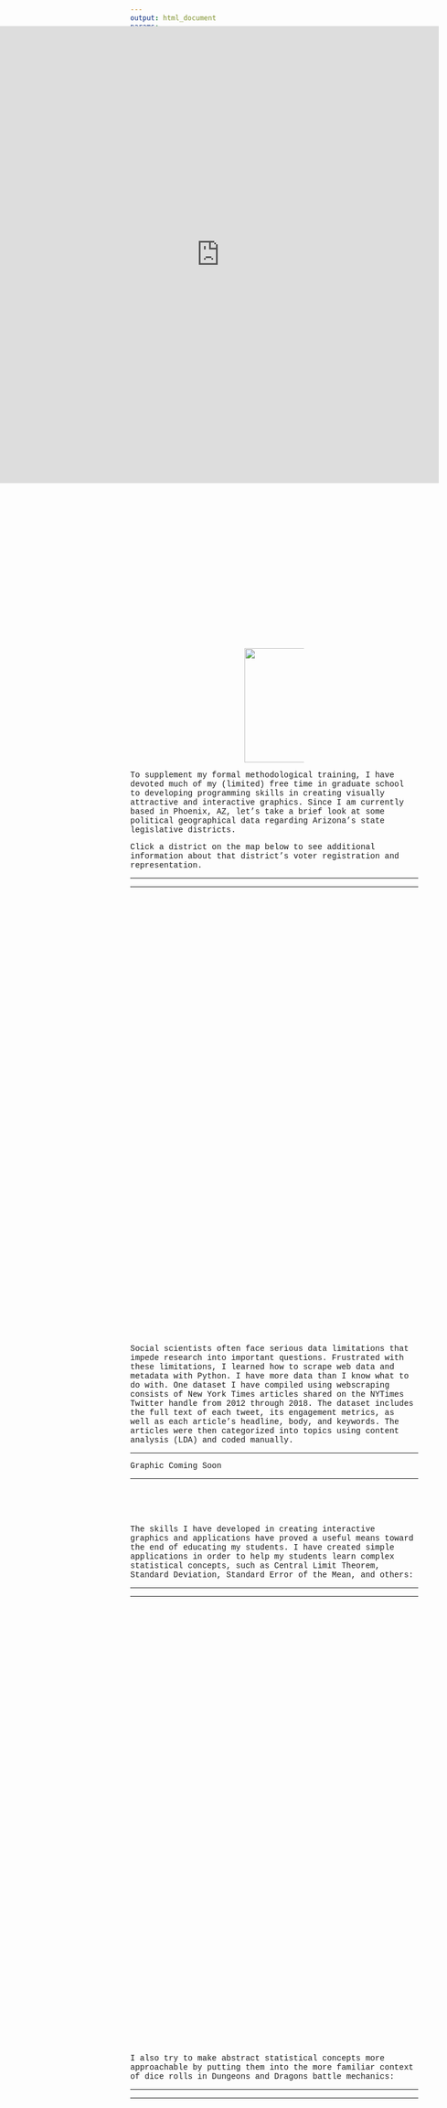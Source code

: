 ```yaml
---
output: html_document
params: 
    set_title: "Data Visualization"
title: "`r params$set_title`"
---
```


<!-- Load an icon library -->
<link rel="stylesheet" href="https://cdnjs.cloudflare.com/ajax/libs/font-awesome/4.7.0/css/font-awesome.min.css">
<!-- style -->
<link rel="stylesheet" href="style.css" type="text/css">
<!-- header -->
<div class="flex-container">
<div class="topnav"><a href="index.html"><i class="fa fa-lg fa-exclamation-circle"></i> joseph broad</a>
  <a href="teaching.html">teaching</a>
  <a href="data.html">data</a>
  <a href="https://www.dropbox.com/s/kyw2nyk7o27fwwy/jbroadcv0419.pdf?dl=0">cv</a>
  <div class="topnav-right"><a href="https://www.linkedin.com/in/joseph-broad-557071a9/"><i class="fa fa-lg fa-linkedin"></i></a>
    <a href="https://twitter.com/therealjoebroad"><i class="fa fa-lg fa-twitter"></i></a>
    <a href="https://github.com/jbroad"><i class="fa fa-lg fa-github"></i></a>
    <a href="mailto:jbroad@ucdavis.edu"><i class="fa fa-lg fa-envelope"></i></a>
    </div>
</div>
</div>

<!-- Programs I know -->
<div class="flex-container" style = "margin-top: 45px;">
  <div class="box">
  <img src = "images/meme.jpg" width="500"><br>
  <!-- intentionally left blank -->
  
  ***
  <p><font face = "courier">I consider myself an expert in googling how to use the following programs and packages:</p>
  ***
</div>
</div>
<div class="flex-container" style = "margin-top: 2px; padding-left:300px; padding-right:300px;">
  <div class="box"><img src="images/stata15.png" width="120"></div>
  <div class="box"><img src="images/rtest.png" width="120"></div>
  <div class="box"><img src="images/python.png" width="120"></div>
</div>
</div>
<div class="flex-container" style = "padding-top: 10px; padding-left:200px; padding-right:200px;">
  <div class="box"><img src="images/r-packages.png" width="200"></div>
</div>
</div>

<!-- Maps App -->
<div class="flex-container">
  <div class="box">
  <p><font face = "courier">To supplement my formal methodological training, I have devoted much of my (limited) free time in graduate school to developing programming skills in creating visually attractive and interactive graphics. Since I am currently based in Phoenix, AZ, let's take a brief look at some political geographical data regarding Arizona's state legislative districts.
  
  Click a district on the map below to see additional information about that district's voter registration and representation.
  </p>
***
<iframe src ="https://josephbroad.shinyapps.io/shiny/"
  style="border: 1px; 
  position:absolute;top:0px;left:0px;
  margin-top:100px;
  overflow:hidden;
  width: 80vw; 
  height: 800px;"/>
</iframe>
***
</div>
</div>

<!-- Data Scraping -->
<div class="flex-container" style = "margin-top: 800px;">
  <div class="box">
  <p><font face = "courier">
  Social scientists often face serious data limitations that impede research into important questions. Frustrated with these limitations, I learned how to scrape web data and metadata with Python. I have more data than I know what to do with. One dataset I have compiled using webscraping consists of New York Times articles shared on the NYTimes Twitter handle from 2012 through 2018. The dataset includes the full text of each tweet, its engagement metrics, as well as each article's headline, body, and keywords. The articles were then categorized into topics using content analysis (LDA) and coded manually.
  </p>
***
Graphic Coming Soon

***
</div>
</div>

<!-- Statistics App -->
<div class="flex-container" style = "margin-top: 80px;">
  <div class="box">
  <p><font face = "courier">
  The skills I have developed in creating interactive graphics and applications have proved a useful means toward the end of educating my students. I have created simple applications in order to help my students learn complex statistical concepts, such as Central Limit Theorem, Standard Deviation, Standard Error of the Mean, and others:
  </p>
***
<iframe src ="https://josephbroad.shinyapps.io/stats/"
  style="border: 1px; 
  position:absolute;top:0px;left:0px;
  margin-top:100px;
  overflow:hidden;
  width: 80vw; 
  height: 800px;"/>
</iframe>
***
</div>
</div>

<!-- Dungeons and Dragons Calc -->
<div class="flex-container" style = "margin-top:800px;">
  <div class="box">
  <p><font face = "courier">
  I also try to make abstract statistical concepts more approachable by putting them into the more familiar context of dice rolls in Dungeons and Dragons battle mechanics:
  </p>
***
<iframe src ="https://josephbroad.shinyapps.io/dndstats/"
  style="border: 1px; 
  position:absolute;top:0px;left:0px;
  margin-top:100px;
  overflow:hidden;
  width: 80vw; 
  height: 800px;"/>
</iframe>
***
</div>
</div>


